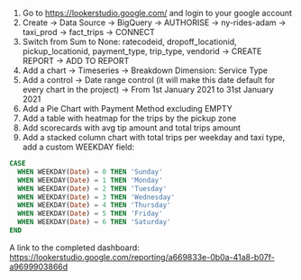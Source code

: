 1) Go to https://lookerstudio.google.com/ and login to your google account
2) Create -> Data Source -> BigQuery -> AUTHORISE -> ny-rides-adam -> taxi_prod -> fact_trips -> CONNECT
3) Switch from Sum to None: ratecodeid, dropoff_locationid, pickup_locationid, payment_type, trip_type, vendorid -> CREATE REPORT -> ADD TO REPORT
4) Add a chart -> Timeseries -> Breakdown Dimension: Service Type
5) Add a control -> Date range control (it will make this date default for every chart in the project) -> From 1st January 2021 to 31st January 2021
6) Add a Pie Chart with Payment Method excluding EMPTY
7) Add a table with heatmap for the trips by the pickup zone
8) Add scorecards with avg tip amount and total trips amount
9) Add a stacked column chart with total trips per weekday and taxi type, add a custom WEEKDAY field:
```sql
CASE
  WHEN WEEKDAY(Date) = 0 THEN 'Sunday'
  WHEN WEEKDAY(Date) = 1 THEN 'Monday'
  WHEN WEEKDAY(Date) = 2 THEN 'Tuesday'
  WHEN WEEKDAY(Date) = 3 THEN 'Wednesday'
  WHEN WEEKDAY(Date) = 4 THEN 'Thursday'
  WHEN WEEKDAY(Date) = 5 THEN 'Friday'
  WHEN WEEKDAY(Date) = 6 THEN 'Saturday'
END
```

A link to the completed dashboard: https://lookerstudio.google.com/reporting/a669833e-0b0a-41a8-b07f-a9699903866d